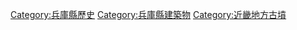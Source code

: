 [[Category:兵庫縣歷史|Category:兵庫縣歷史]]
[[Category:兵庫縣建築物|Category:兵庫縣建築物]]
[[Category:近畿地方古墳|Category:近畿地方古墳]]